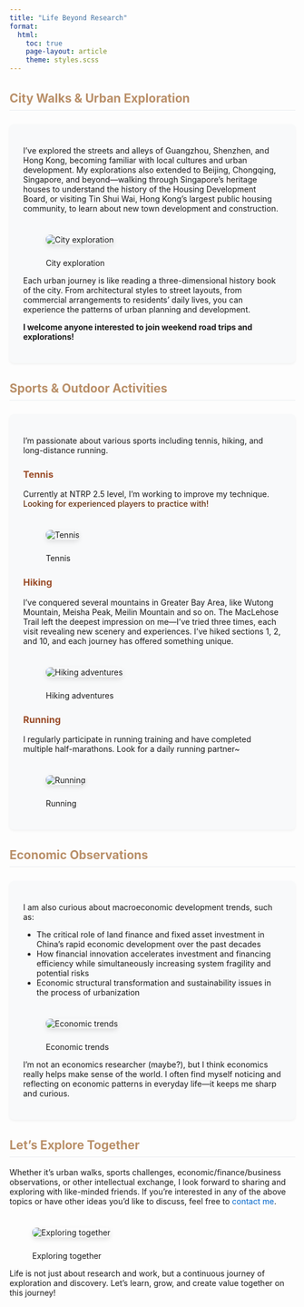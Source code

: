 ```yaml
---
title: "Life Beyond Research"
format:
  html:
    toc: true
    page-layout: article
    theme: styles.scss
---
```


<style>
/* 与网站整体风格保持一致的样式 */
h2 {
  color: #b98f68; /* 使用主题中的标题颜色 */
  margin-top: 2rem;
  border-bottom: 1px solid #e9ecef;
  padding-bottom: 0.5rem;
}

h3 {
  color: #9a4c28; /* 使用主题中的子标题颜色 */
  margin-top: 1.5rem;
}

a {
  color: #0066cc; /* 使用主题中的链接颜色 */
  text-decoration: none;
}

a:hover {
  color: #006400; /* 悬停时的颜色 */
  text-decoration: underline;
}

/* 图像样式 */
.city-image {
  max-width: 100%;
  border-radius: 8px;
  margin: 1.5rem 0;
  box-shadow: 0 4px 8px rgba(0,0,0,0.1);
}

/* 卡片样式 */
.life-card {
  background-color: #f8f9fa;
  border-radius: 8px;
  padding: 1.5rem;
  margin: 1.5rem 0;
  box-shadow: 0 2px 4px rgba(0,0,0,0.05);
}

.highlight-text {
  font-weight: 500;
  color: #632e0d;
}
</style>

## City Walks & Urban Exploration

::: {.life-card}
I've explored the streets and alleys of Guangzhou, Shenzhen, and Hong Kong, becoming familiar with local cultures and urban development. My explorations also extended to Beijing, Chongqing, Singapore, and beyond—walking through Singapore's heritage houses to understand the history of the Housing Development Board, or visiting Tin Shui Wai, Hong Kong's largest public housing community, to learn about new town development and construction.

<!-- City exploration photo -->
![City exploration](images/ifc_hk.jpg){.city-image}

Each urban journey is like reading a three-dimensional history book of the city. From architectural styles to street layouts, from commercial arrangements to residents' daily lives, you can experience the patterns of urban planning and development.

**I welcome anyone interested to join weekend road trips and explorations!**
:::

## Sports & Outdoor Activities

::: {.life-card}
I'm passionate about various sports including tennis, hiking, and long-distance running.

### Tennis

Currently at NTRP 2.5 level, I'm working to improve my technique. <span class="highlight-text">Looking for experienced players to practice with!</span>

<!-- Tennis photo -->
![Tennis](images/tennis_gz.jpg){.city-image}

### Hiking

I've conquered several mountains in Greater Bay Area, like Wutong Mountain, Meisha Peak, Meilin Mountain and so on.
The MacLehose Trail left the deepest impression on me—I’ve tried three times, each visit revealing new scenery and experiences. I’ve hiked sections 1, 2, and 10, and each journey has offered something unique.

<!-- Hiking photo -->
![Hiking adventures](images/MR2_hk.jpg){.city-image}

### Running

I regularly participate in running training and have completed multiple half-marathons. Look for a daily running partner~

<!-- Running photo -->
![Running](images/marathon_gz.jpg){.city-image}
:::

## Economic Observations

::: {.life-card}
I am also curious about macroeconomic development trends, such as:

- The critical role of land finance and fixed asset investment in China's rapid economic development over the past decades
- How financial innovation accelerates investment and financing efficiency while simultaneously increasing system fragility and potential risks
- Economic structural transformation and sustainability issues in the process of urbanization

<!-- Economic chart/visualization -->
![Economic trends](images/eco_gz.jpg){.city-image}

I'm not an economics researcher (maybe?), but I think economics really helps make sense of the world. I often find myself noticing and reflecting on economic patterns in everyday life—it keeps me sharp and curious.
:::


## Let's Explore Together

Whether it's urban walks, sports challenges, economic/finance/business observations, or other intellectual exchange, I look forward to sharing and exploring with like-minded friends. If you're interested in any of the above topics or have other ideas you'd like to discuss, feel free to [contact me](contact.qmd).

<!-- Community photo -->
![Exploring together](images/TY_hk.jpg){.city-image}

Life is not just about research and work, but a continuous journey of exploration and discovery. Let's learn, grow, and create value together on this journey!
